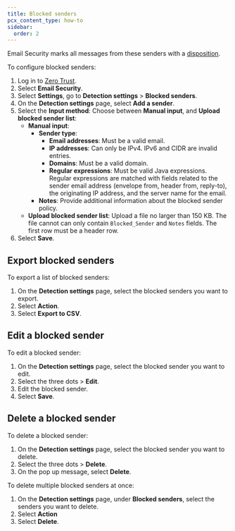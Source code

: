 ```yaml
---
title: Blocked senders
pcx_content_type: how-to
sidebar:
  order: 2
---
```


Email Security marks all messages from these senders with a [disposition](/cloudflare-one/email-security/reference/dispositions-and-attributes/).

To configure blocked senders:

1. Log in to [Zero Trust](https://one.dash.cloudflare.com/).
2. Select **Email Security**.
3. Select **Settings**, go to **Detection settings** > **Blocked senders**.
4. On the **Detection settings** page, select **Add a sender**.
5. Select the **Input method**: Choose between **Manual input**, and **Upload blocked sender list**:
     - **Manual input**:
        - **Sender type**:
             - **Email addresses**: Must be a valid email.
             - **IP addresses**: Can only be IPv4. IPv6 and CIDR are invalid entries.
             - **Domains**: Must be a valid domain.
             - **Regular expressions**: Must be valid Java expressions. Regular expressions are matched with fields related to the sender email address (envelope from, header from, reply-to), the originating IP address, and the server name for the email.
         - **Notes**: Provide additional information about the blocked sender policy.
   - **Upload blocked sender list**: Upload a file no larger than 150 KB. The file cannot can only contain `Blocked_Sender` and `Notes` fields. The first row must be a header row.
6. Select **Save**.

## Export blocked senders

To export a list of blocked senders:

1. On the **Detection settings** page, select the blocked senders you want to export.
2. Select **Action**.
3. Select **Export to CSV**.

## Edit a blocked sender

To edit a blocked sender:

1. On the **Detection settings** page, select the blocked sender you want to edit.
2. Select the three dots > **Edit**.
3. Edit the blocked sender.
4. Select **Save**.

## Delete a blocked sender

To delete a blocked sender:

1. On the **Detection settings** page, select the blocked sender you want to delete.
2. Select the three dots > **Delete**.
3. On the pop up message, select **Delete**.

To delete multiple blocked senders at once:

1. On the **Detection settings** page, under **Blocked senders**, select the senders you want to delete.
2. Select **Action**
3. Select **Delete**.
